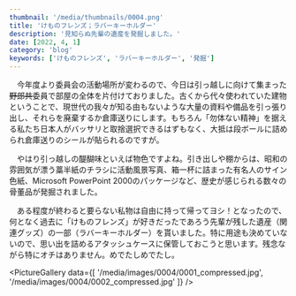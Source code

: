 ```yaml
---
thumbnail: '/media/thumbnails/0004.png'
title: 'けものフレンズ；ラバーキーホルダー'
description: '見知らぬ先輩の遺産を発掘しました。'
date: [2022, 4, 1]
category: 'blog'
keywords: ['けものフレンズ', 'ラバーキーホルダー', '発掘']
---
```


　今年度より委員会の活動場所が変わるので、今日は引っ越しに向けて集まった<s>野郎共</s>委員で部屋の全体を片付けておりました。古くから代々使われていた建物ということで、現世代の我々が知る由もないような大量の資料や備品を引っ張り出し、それらを廃棄するか倉庫送りにします。もちろん「勿体ない精神」を据える私たち日本人がバッサリと取捨選択できるはずもなく、大抵は段ボールに詰められ倉庫送りのシールが貼られるのですが。

　やはり引っ越しの醍醐味といえば物色ですよね。引き出しや棚からは、昭和の雰囲気が漂う藁半紙のチラシに活動風景写真、箱一杯に詰まった有名人のサイン色紙、Microsoft PowerPoint 2000のパッケージなど、歴史が感じられる数々の骨董品が発掘されました。

　ある程度が終わると要らない私物は自由に持って帰ってヨシ！となったので、何となく過去に「けものフレンズ」が好きだったであろう先輩が残した遺産（関連グッズ）の一部（ラバーキーホルダー）を貰いました。特に用途も決めていないので、思い出を詰めるアタッシュケースに保管しておこうと思います。残念ながら特にオチはありません。めでたしめでたし。

<PictureGallery data={[
    '/media/images/0004/0001_compressed.jpg',
    '/media/images/0004/0002_compressed.jpg'
]} />
